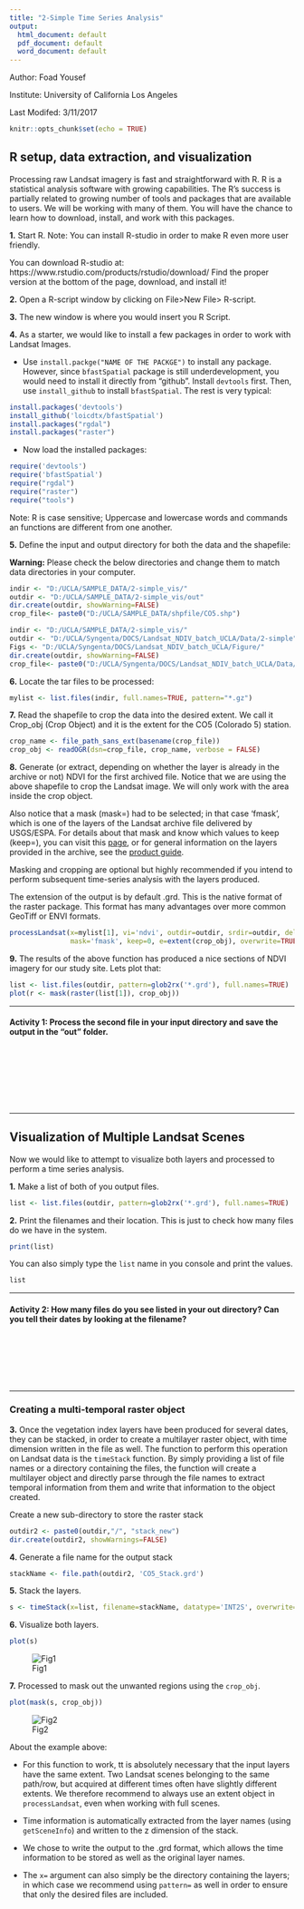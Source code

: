```yaml
---
title: "2-Simple Time Series Analysis"
output:
  html_document: default
  pdf_document: default
  word_document: default
---
```


Author: Foad Yousef

Institute: University of California Los Angeles

Last Modifed: 3/11/2017

\newpage

```r
knitr::opts_chunk$set(echo = TRUE)
```

## R setup, data extraction, and visualization

Processing raw Landsat imagery is fast and straightforward with R. R is a statistical analysis software with growing capabilities. The R's success is partially related to growing number of tools and packages that are available to users. We will be working with many of them. You will have the chance to learn how to download, install, and work with this packages. 

**1.**	Start R. Note: You can install R-studio in order to make R even more user friendly. 

You can download R-studio at: https://www.rstudio.com/products/rstudio/download/
Find the proper version at the bottom of the page, download, and install it!

**2.**	Open a R-script window by clicking on File>New File> R-script.

**3.**	The new window is where you would insert you R Script. 

**4.**	As a starter, we would like to install a few packages in order to work with Landsat Images.

  +	Use `install.packge("NAME OF THE PACKGE")` to install any package. However, since `bfastSpatial` package is  still underdevelopment, you would need to install it directly from "github". Install `devtools` first. Then, use `install_github` to install `bfastSpatial`. The rest is very typical:

```r
install.packages('devtools')
install_github('loicdtx/bfastSpatial')
install.packages("rgdal")
install.packages("raster")
```
  + Now load the installed packages:

```r
require('devtools')
require('bfastSpatial')
require("rgdal")
require("raster")
require("tools")
```

Note: R is case sensitive; Uppercase and lowercase words and commands an functions are different from one another. 

**5.**  Define the input and output directory for both the data and the shapefile:

**Warning:** Please check the below directories and change them to match data directories in your computer.

```r
indir <- "D:/UCLA/SAMPLE_DATA/2-simple_vis/"
outdir <- "D:/UCLA/SAMPLE_DATA/2-simple_vis/out"
dir.create(outdir, showWarning=FALSE)
crop_file<- paste0("D:/UCLA/SAMPLE_DATA/shpfile/CO5.shp")
```

```r
indir <- "D:/UCLA/SAMPLE_DATA/2-simple_vis/"
outdir <- "D:/UCLA/Syngenta/DOCS/Landsat_NDIV_batch_UCLA/Data/2-simple"
Figs <- "D:/UCLA/Syngenta/DOCS/Landsat_NDIV_batch_UCLA/Figure/"
dir.create(outdir, showWarning=FALSE)
crop_file<- paste0("D:/UCLA/Syngenta/DOCS/Landsat_NDIV_batch_UCLA/Data/shpfile/CO5.shp")
```


**6.**	Locate the tar files to be processed:
```r
mylist <- list.files(indir, full.names=TRUE, pattern="*.gz")
```

**7.**  Read the shapefile to crop the data into the desired extent. We call it Crop_obj (Crop Object) and it is the extent for the CO5 (Colorado 5) station. 

```r
crop_name <- file_path_sans_ext(basename(crop_file))
crop_obj <- readOGR(dsn=crop_file, crop_name, verbose = FALSE)
```

**8.**  Generate (or extract, depending on whether the layer is already in the archive or not) NDVI for the first archived file. Notice that we are using the above shapefile to crop the Landsat image. We will only work with the area inside the crop object. 

Also notice that a mask (mask=) had to be selected; in that case 'fmask', which is one of the layers of the Landsat archive file delivered by USGS/ESPA. For details about that mask and know which values to keep (keep=), you can visit this [page](https://github.com/usgs-eros/espa-cloud-masking), or for general information on the layers provided in the archive, see the [product guide](https://landsat.usgs.gov/sites/default/files/documents/espa_odi_userguide.pdf).

Masking and cropping are optional but highly recommended if you intend to perform subsequent time-series analysis with the layers produced.

The extension of the output is by default .grd. This is the native format of the raster package. This format has many advantages over more common GeoTiff or ENVI formats.

```r
processLandsat(x=mylist[1], vi='ndvi', outdir=outdir, srdir=outdir, delete=TRUE, 
               mask='fmask', keep=0, e=extent(crop_obj), overwrite=TRUE)
```

**9.** The results of the above function has produced a nice sections of NDVI imagery for our study site. Lets plot that: 

<!--include=TRUE, message=FALSE, fig.width=3.5, fig.height=3-->

```r
list <- list.files(outdir, pattern=glob2rx('*.grd'), full.names=TRUE)
plot(r <- mask(raster(list[1]), crop_obj))
```

  ----------------------------------------------------------------------

#### Activity 1: Process the second file in your input directory and save the output in the "out" folder.

<br>
<br>
<br>
<br>
<br>
<br>

  ----------------------------------------------------------------------

## Visualization of Multiple Landsat Scenes


Now we would like to attempt to visualize both layers and processed to perform a time series analysis.

**1.** Make a list of both of you output files.

```r
list <- list.files(outdir, pattern=glob2rx('*.grd'), full.names=TRUE)
```

**2.** Print the filenames and their location. This is just to check how many files do we have in the system.

```r
print(list)
```

You can also simply type the `list` name in you console and print the values.

```r
list
```

  ---------------------------------------------------------------------
  
#### Activity 2: How many files do you see listed in your out directory? Can you tell their dates by looking at the filename?

<br>
<br>
<br>
<br>
<br>

  ---------------------------------------------------------------------

### Creating a multi-temporal raster object

**3.** Once the vegetation index layers have been produced for several dates, they can be stacked, in order to create a multilayer raster object, with time dimension written in the file as well. The function to perform this operation on Landsat data is the `timeStack` function. By simply providing a list of file names or a directory containing the files, the function will create a multilayer object and directly parse through the file names to extract temporal information from them and write that information to the object created.

Create a new sub-directory to store the raster stack

```r

outdir2 <- paste0(outdir,"/", "stack_new")
dir.create(outdir2, showWarnings=FALSE)
```


**4.** Generate a file name for the output stack

```r
stackName <- file.path(outdir2, 'CO5_Stack.grd')
```

**5.** Stack the layers. 

```r
s <- timeStack(x=list, filename=stackName, datatype='INT2S', overwrite=TRUE)
```


**6.** Visualize both layers.

```r
plot(s)
```
![Fig1](D:/UCLA/Syngenta/DOCS/Landsat_NDIV_batch_UCLA/Figure/Fig1.png)

**7.** Processed to mask out the unwanted regions using the `crop_obj`. 

```r
plot(mask(s, crop_obj))
```
![Fig2](D:/UCLA/Syngenta/DOCS/Landsat_NDIV_batch_UCLA/Figure/Fig2.png)


About the example above:

  + For this function to work, tt is absolutely necessary that the input layers have the same extent. Two Landsat scenes belonging to the same path/row, but acquired at different times often have slightly different extents. We therefore recommend to always use an extent object in `processLandsat`, even when working with full scenes.
  
  + Time information is automatically extracted from the layer names (using `getSceneInfo`) and written to the z dimension of the stack.
  
  + We chose to write the output to the .grd format, which allows the time information to be stored as well as the original layer names.
  
  + The `x=` argument can also simply be the directory containing the layers; in which case we recommend using `pattern=` as well in order to ensure that only the desired files are included.